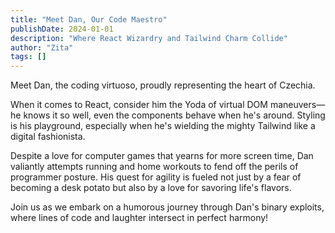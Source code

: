 ```yaml
---
title: "Meet Dan, Our Code Maestro"
publishDate: 2024-01-01
description: "Where React Wizardry and Tailwind Charm Collide"
author: "Zita"
tags: []
---
```


Meet Dan, the coding virtuoso, proudly representing the heart of Czechia.

When it comes to React, consider him the Yoda of virtual DOM maneuvers—he knows it so well, even the components behave when he's around. Styling is his playground, especially when he's wielding the mighty Tailwind like a digital fashionista.

Despite a love for computer games that yearns for more screen time, Dan valiantly attempts running and home workouts to fend off the perils of programmer posture. His quest for agility is fueled not just by a fear of becoming a desk potato but also by a love for savoring life's flavors.

Join us as we embark on a humorous journey through Dan's binary exploits, where lines of code and laughter intersect in perfect harmony!
